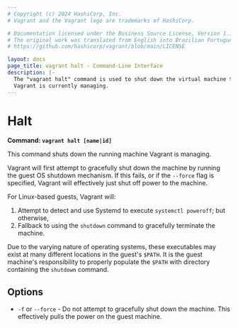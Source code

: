 ```yaml
---
# Copyright (c) 2024 HashiCorp, Inc.
# Vagrant and the Vagrant logo are trademarks of HashiCorp.

# Documentation licensed under the Business Source License, Version 1.1.
# The original work was translated from English into Brazilian Portuguese.
# https://github.com/hashicorp/vagrant/blob/main/LICENSE

layout: docs
page_title: vagrant halt - Command-Line Interface
description: |-
  The "vagrant halt" command is used to shut down the virtual machine that
  Vagrant is currently managing.
---
```


# Halt

**Command: `vagrant halt [name|id]`**

This command shuts down the running machine Vagrant is managing.

Vagrant will first attempt to gracefully shut down the machine by running
the guest OS shutdown mechanism. If this fails, or if the `--force` flag is
specified, Vagrant will effectively just shut off power to the machine.

For Linux-based guests, Vagrant will:

1. Attempt to detect and use Systemd to execute `systemctl poweroff`; but otherwise,
2. Fallback to using the `shutdown` command to gracefully
terminate the machine.

Due to the varying nature of operating systems, these executables may exist at many
different locations in the guest's `$PATH`.
It is the guest machine's responsibility to properly populate the `$PATH` with
directory containing the `shutdown` command.

## Options

- `-f` or `--force` - Do not attempt to gracefully shut down the machine.
  This effectively pulls the power on the guest machine.
